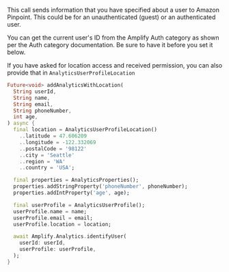 This call sends information that you have specified about a user to Amazon Pinpoint. This could be for an unauthenticated (guest) or an authenticated user.

You can get the current user's ID from the Amplify Auth category as shown per the Auth category documentation. Be sure to have it before you set it below.

If you have asked for location access and received permission, you can also provide that in `AnalyticsUserProfileLocation`

```dart
Future<void> addAnalyticsWithLocation(
  String userId,
  String name,
  String email,
  String phoneNumber,
  int age,
) async {
  final location = AnalyticsUserProfileLocation()
    ..latitude = 47.606209
    ..longitude = -122.332069
    ..postalCode = '98122'
    ..city = 'Seattle'
    ..region = 'WA'
    ..country = 'USA';

  final properties = AnalyticsProperties();
  properties.addStringProperty('phoneNumber', phoneNumber);
  properties.addIntProperty('age', age);

  final userProfile = AnalyticsUserProfile();
  userProfile.name = name;
  userProfile.email = email;
  userProfile.location = location;

  await Amplify.Analytics.identifyUser(
    userId: userId,
    userProfile: userProfile,
  );
}
```
